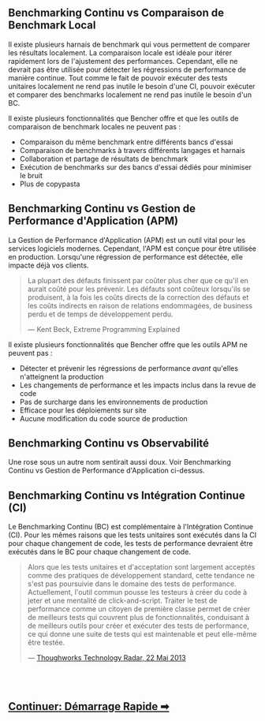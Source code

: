 ## Benchmarking Continu vs Comparaison de Benchmark Local

Il existe plusieurs harnais de benchmark qui vous permettent de comparer les résultats localement.
La comparaison locale est idéale pour itérer rapidement lors de l'ajustement des performances.
Cependant, elle ne devrait pas être utilisée pour détecter les régressions de performance de manière continue.
Tout comme le fait de pouvoir exécuter des tests unitaires localement ne rend pas inutile le besoin d'une CI,
pouvoir exécuter et comparer des benchmarks localement ne rend pas inutile le besoin d'un BC.

Il existe plusieurs fonctionnalités que Bencher offre et que les outils de comparaison de benchmark locales ne peuvent pas :
- Comparaison du même benchmark entre différents bancs d'essai
- Comparaison de benchmarks à travers différents langages et harnais
- Collaboration et partage de résultats de benchmark
- Exécution de benchmarks sur des bancs d'essai dédiés pour minimiser le bruit
- Plus de copypasta

## Benchmarking Continu vs Gestion de Performance d'Application (APM)

La Gestion de Performance d'Application (APM) est un outil vital pour les services logiciels modernes.
Cependant, l'APM est conçue pour être utilisée en production.
Lorsqu'une régression de performance est détectée, elle impacte déjà vos clients.

> La plupart des défauts finissent par coûter plus cher que ce qu'il en aurait coûté pour les prévenir.
> Les défauts sont coûteux lorsqu'ils se produisent, à la fois les coûts directs de la correction des défauts
> et les coûts indirects en raison de relations endommagées, de business perdu et de temps de développement perdu.
>
> — Kent Beck, Extreme Programming Explained

Il existe plusieurs fonctionnalités que Bencher offre que les outils APM ne peuvent pas :
- Détecter et prévenir les régressions de performance _avant_ qu'elles n'atteignent la production
- Les changements de performance et les impacts inclus dans la revue de code
- Pas de surcharge dans les environnements de production
- Efficace pour les déploiements sur site
- Aucune modification du code source de production

## Benchmarking Continu vs Observabilité

Une rose sous un autre nom sentirait aussi doux.
Voir Benchmarking Continu vs Gestion de Performance d'Application ci-dessus.

## Benchmarking Continu vs Intégration Continue (CI)

Le Benchmarking Continu (BC) est complémentaire à l'Intégration Continue (CI).
Pour les mêmes raisons que les tests unitaires sont exécutés dans la CI pour chaque changement de code,
les tests de performance devraient être exécutés dans le BC pour chaque changement de code.

> Alors que les tests unitaires et d'acceptation sont largement acceptés comme des pratiques de développement standard,
> cette tendance ne s'est pas poursuivie dans le domaine des tests de performance.
> Actuellement, l'outil commun pousse les testeurs à créer du code à jeter et une mentalité de click-and-script.
> Traiter le test de performance comme un citoyen de première classe permet de créer de meilleurs tests qui couvrent plus de fonctionnalités,
> conduisant à de meilleurs outils pour créer et exécuter des tests de performance,
> ce qui donne une suite de tests qui est maintenable et peut elle-même être testée.
>
> — [Thoughworks Technology Radar, 22 Mai 2013](https://www.thoughtworks.com/en-us/radar/techniques/performance-testing-as-a-first-class-citizen)

<br/>
<br/>

<h2><a href="/docs/fr/tutorial/quick-start">Continuer: Démarrage Rapide ➡</a></h2>

